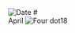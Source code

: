 
<RunningHead />
<Image src="/title-imprint.png" height={50} width={50} alt="Date" className="title-imprint"/>
# <div id="date">April <Image className="four-dot" src="/four-dot.png" height={15} width={15} alt="Four dot" />18</div>
